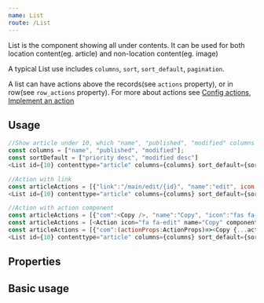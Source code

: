 ```yaml
---
name: List
route: /List
---
```



List is the component showing all under contents. It can be used for both location content(eg. article) and non-location content(eg. image)

A typical List use includes `columns`, `sort`, `sort_default`, `pagination`.

A list can have actions above the records(see `actions` property), or in row(see `row_actions` property). For more about actions see [Config actions](./actions/Config), [Implement an action](./actions/Implement)

## Usage
```js
//Show article under 10, which "name", "published", "modified" columns
const columns = ["name", "published", "modified"];
const sortDefault = ["priority desc", "modified desc"]
<List id={10} contenttype="article" columns={columns} sort_default={sortDefault} />

//Action with link
const articleActions = [{"link":"/main/edit/{id}", "name":"edit", icon:"fas fa-edit"}];
<List id={10} contenttype="article" columns={columns} sort_default={sortDefault} row_actions={articleActions} />

//Action with action component
const articleActions = [{"com":<Copy />, "name":"Copy", "icon":"fas fa-copy"}];
const articleActions = [<Action icon="fa fa-edit" name="Copy" component={Copy}];
const articleActions = [{"com":(actionProps:ActionProps)=><Copy {...actionProps} />, "name":"Copy", "icon":"fas fa-copy"}];
<List id={10} contenttype="article" columns={columns} sort_default={sortDefault} row_actions={articleActions} />


```

## Properties
<Props of={List} />

## Basic usage

<Playground>
   <List />
</Playground>